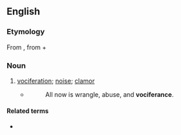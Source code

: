 ==English==

===Etymology===
From {{etyl|la|en}} {{m|la|vōciferor||shout}}, from {{m|la|vōx||voice}} + {{m|la|ferō||carry}}

===Noun===
{{en-noun|-}}

# {{lb|en|rare}} [[vociferation]]; [[noise]]; [[clamor]]
#* {{RQ:Browning Master Hugues of Saxe-Gotha}}
#*: All now is wrangle, abuse, and '''vociferance'''.

====Related terms====
* {{l|en|vociferousness}}